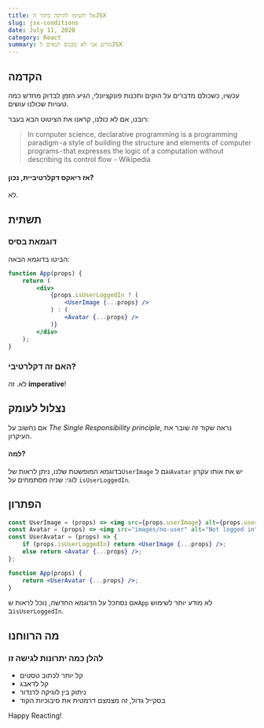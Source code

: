 ```yaml
---
title: אל תשימו לוגיקה בתוך הJSX
slug: jsx-conditions
date: July 11, 2020
category: React
summary: מדוע אני לא מכניס תנאים לJSX
---
```


## הקדמה

עכשיו, כשכולם מדברים על הוקים ותכנות פונקציונלי, הגיע הזמן לבדוק מחדש כמה טעויות שכולנו עושים.

רובנו, אם לא כולנו, קראנו את הציטוט הבא בעבר:

> In computer science, declarative programming is a programming paradigm - a style of building the structure and elements of computer programs - that expresses the logic of a computation without describing its control flow - Wikipedia

#### אז ריאקס דקלרטיביית, נכון?

לא.

## תשתית

### דוגמאת בסיס

הביטו בדוגמא הבאה:

```jsx
function App(props) {
    return (
        <div>
            {props.isUserLoggedIn ? (
                <UserImage {...props} />
            ) : (
                <Avatar {...props} />
            )}
        </div>
    );
}
```

### האם זה דקלרטיבי?

לא. זה **imperative**!

## נצלול לעומק

אם נחשוב על _The Single Responsibility principle_, נראה שקוד זה שובר את העיקרון.

#### למה?

בדוגמא המופשטת שלנו, ניתן לראות של`UserImage` וגם ל`Avatar` יש את אותו עקרון לוגי: שניה מסתמחים על `isUserLoggedIn`.

## הפתרון

```jsx highlight=4,5,9
const UserImage = (props) => <img src={props.userImage} alt={props.userName} />;
const Avatar = (props) => <img src="images/no-user" alt="Not logged in" />;
const UserAvatar = (props) => {
    if (props.isUserLoggedIn) return <UserImage {...props} />;
    else return <Avatar {...props} />;
};

function App(props) {
    return <UserAvatar {...props} />;
}
```

אם נסתכל על הדוגמא החדשה, נוכל לראות ש`App` לא מודע יותר לשימוש ב`isUserLoggedIn`.

## מה הרווחנו

### להלן כמה יתרונות לגישה זו

-   קל יותר לכתוב טסטים
-   קל לדאבג
-   ניתוק בין לוגיקה לרנדור
-   בסקייל גדול, זה מצמצם דרמטית את סיבוכיות הקוד

Happy Reacting!
